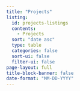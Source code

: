 ```yaml
---
title: "Projects"
listing:
  id: projects-listings
  contents: 
    - Projects
  sort: "date asc"
  type: table
  categories: false
  sort-ui: false
  filter-ui: false
page-layout: full
title-block-banner: false
date-format: "MM-DD-YYYY"
---
```


::: {#Projects-listings}
:::